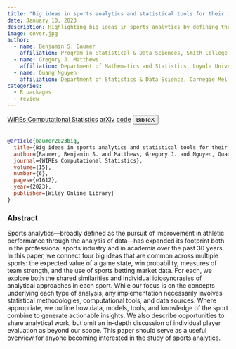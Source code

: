 ```yaml
---
title: "Big ideas in sports analytics and statistical tools for their investigation"
date: January 10, 2023
description: Highlighting big ideas in sports analytics by defining the concepts mathematically, explaining how they originated, and giving examples of their applications in multiple sports
image: cover.jpg
author:
  - name: Benjamin S. Baumer
    affiliation: Program in Statistical & Data Sciences, Smith College
  - name: Gregory J. Matthews
    affiliation: Department of Mathematics and Statistics, Loyola University Chicago
  - name: Quang Nguyen
    affiliation: Department of Statistics & Data Science, Carnegie Mellon University
categories:
  - R packages
  - review
---
```


<a href="https://doi.org/10.1002/wics.1612" target="_blank" rel="noopener noreferrer" class="bi-bank btn btn-primary" role="button"> WIREs Computational Statistics</a>
<a href="https://arxiv.org/abs/2301.04001" target="_blank" rel="noopener noreferrer" class="bi-file-earmark-text-fill btn btn-warning" role="button"> arXiv</a>
<!-- Code -->
<a href="https://github.com/beanumber/wire21" target="_blank" rel="noopener noreferrer" class="bi-github btn btn-secondary" role="button"> code</a>
<!-- BibTeX -->
<button class="btn btn-info" type="button" data-bs-toggle="collapse" data-bs-target="#baumer2023big" aria-expanded="false" aria-controls="baumer2023big">
  BibTeX
</button>
<div class="collapse" id="baumer2023big">
  <br>
  <div class="card card-body">
```bibtex
@article{baumer2023big,
  title={Big ideas in sports analytics and statistical tools for their investigation},
  author={Baumer, Benjamin S. and Matthews, Gregory J. and Nguyen, Quang},
  journal={WIREs Computational Statistics},
  volume={15},
  number={6},
  pages={e1612},
  year={2023},
  publisher={Wiley Online Library}
}
```
  </div>
</div>


### Abstract

Sports analytics---broadly defined as the pursuit of improvement in athletic performance through the analysis of data---has expanded its footprint both in the professional sports industry and in academia over the past 30 years. In this paper, we connect four big ideas that are common across multiple sports: the expected value of a game state, win probability, measures of team strength, and the use of sports betting market data. For each, we explore both the shared similarities and individual idiosyncrasies of analytical approaches in each sport. While our focus is on the concepts underlying each type of analysis, any implementation necessarily involves statistical methodologies, computational tools, and data sources. Where appropriate, we outline how data, models, tools, and knowledge of the sport combine to generate actionable insights. We also describe opportunities to share analytical work, but omit an in-depth discussion of individual player evaluation as beyond our scope. This paper should serve as a useful overview for anyone becoming interested in the study of sports analytics. 

